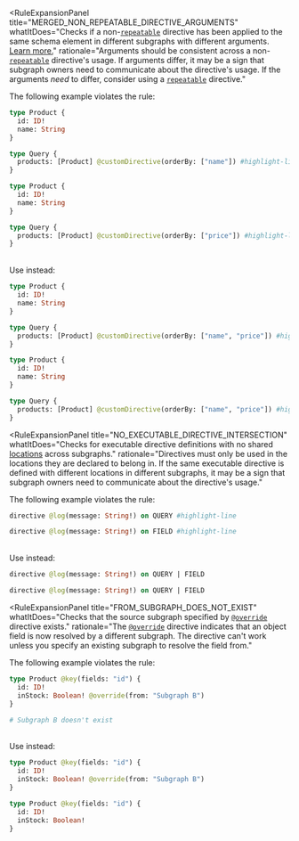 <RuleExpansionPanel
  title="DIRECTIVE_COMPOSITION"
  whatItDoes="Checks for issues when composing custom directives."
/>

<RuleExpansionPanel
  title="MERGED_NON_REPEATABLE_DIRECTIVE_ARGUMENTS"
  whatItDoes="Checks if a non-[`repeatable`](https://spec.graphql.org/draft/#sel-GAHnBRVABeBoB_2T) directive has been applied to the same schema element in different subgraphs with different arguments. [Learn more.](https://www.apollographql.com/docs/apollo-server/schema/directives/#in-subgraphs)"
  rationale="Arguments should be consistent across a non-[`repeatable`](https://spec.graphql.org/draft/#sel-GAHnBRVABeBoB_2T) directive's usage. If arguments differ, it may be a sign that subgraph owners need to communicate about the directive's usage. If the arguments _need_ to differ, consider using a [`repeatable`](https://spec.graphql.org/draft/#sel-GAHnBRVABeBoB_2T) directive."
>

The following example violates the rule:

```graphql title="❌ Subgraph A" disableCopy=true showLineNumbers=false
type Product {
  id: ID!
  name: String
}

type Query {
  products: [Product] @customDirective(orderBy: ["name"]) #highlight-line
}
```

```graphql title="❌ Subgraph B" disableCopy=true showLineNumbers=false
type Product {
  id: ID!
  name: String
}

type Query {
  products: [Product] @customDirective(orderBy: ["price"]) #highlight-line
}
```
<br/>
Use instead:
<br/>

```graphql title="✅ Subgraph A" disableCopy=true showLineNumbers=false
type Product {
  id: ID!
  name: String
}

type Query {
  products: [Product] @customDirective(orderBy: ["name", "price"]) #highlight-line
}
```

```graphql title="✅ Subgraph B" disableCopy=true showLineNumbers=false
type Product {
  id: ID!
  name: String
}

type Query {
  products: [Product] @customDirective(orderBy: ["name", "price"]) #highlight-line
}
```

</RuleExpansionPanel>

<RuleExpansionPanel
  title="NO_EXECUTABLE_DIRECTIVE_INTERSECTION"
  whatItDoes="Checks for executable directive definitions with no shared [locations](https://spec.graphql.org/June2018/#ExecutableDirectiveLocation) across subgraphs."
  rationale="Directives must only be used in the locations they are declared to belong in. If the same executable directive is defined with different locations in different subgraphs, it may be a sign that subgraph owners need to communicate about the directive's usage."
>

The following example violates the rule:

```graphql title="❌ Subgraph A" disableCopy=true showLineNumbers=false
directive @log(message: String!) on QUERY #highlight-line
```

```graphql title="❌ Subgraph B" disableCopy=true showLineNumbers=false
directive @log(message: String!) on FIELD #highlight-line
```


<br/>
Use instead:
<br/>


```graphql title="✅ Subgraph A" disableCopy=true showLineNumbers=false
directive @log(message: String!) on QUERY | FIELD
```

```graphql title="✅ Subgraph B" disableCopy=true showLineNumbers=false
directive @log(message: String!) on QUERY | FIELD
```

</RuleExpansionPanel>

<RuleExpansionPanel
  title="FROM_SUBGRAPH_DOES_NOT_EXIST"
  whatItDoes="Checks that the source subgraph specified by [`@override`](https://www.apollographql.com/docs/federation/federated-types/federated-directives/#override) directive exists."
  rationale="The [`@override`](https://www.apollographql.com/docs/federation/federated-types/federated-directives/#override) directive indicates that an object field is now resolved by a different subgraph. The directive can't work unless you specify an existing subgraph to resolve the field from."
>

The following example violates the rule:

```graphql title="❌ Subgraph A" disableCopy=true showLineNumbers=false {3}
type Product @key(fields: "id") {
  id: ID!
  inStock: Boolean! @override(from: "Subgraph B")
}
```

```graphql title="❌ Subgraph B" disableCopy=true showLineNumbers=false
# Subgraph B doesn't exist
```
<br/>
Use instead:
<br/>

```graphql title="✅ Subgraph A" disableCopy=true showLineNumbers=false {3}
type Product @key(fields: "id") {
  id: ID!
  inStock: Boolean! @override(from: "Subgraph B")
}
```

```graphql title="✅ Subgraph B" disableCopy=true showLineNumbers=false
type Product @key(fields: "id") {
  id: ID!
  inStock: Boolean!
}
```
</RuleExpansionPanel>